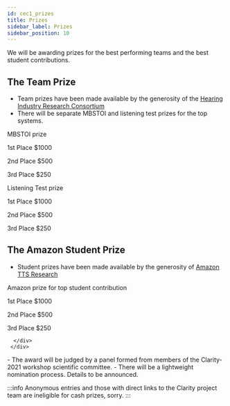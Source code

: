 ```yaml
---
id: cec1_prizes
title: Prizes
sidebar_label: Prizes
sidebar_position: 10
---
```



We will be awarding prizes for the best performing teams and the best student contributions.

## The Team Prize

- Team prizes have been made available by the generosity of the [Hearing Industry Research Consortium](http://www.hearingirc.com)
- There will be separate MBSTOI and listening test prizes for the top systems.

<div className="container">
        <div className="row">

<div className="text--center padding-horiz--md">
   <p/>  MBSTOI prize

  <p/> <EmojiEvents  style={{fontSize: 30, color: "gold"  }}/> 1st Place $1000

  <p/> <EmojiEvents  style={{ fontSize: 30, color: "silver"  }}/> 2nd Place $500

  <p/> <EmojiEvents  style={{ fontSize: 30, color: "#ff6347" }}/> 3rd Place $250

</div>

<div className="text--center padding-horiz--md">

<p/> Listening Test prize

  <p/> <EmojiEvents  style={{ fontSize: 30, color: "gold"  }}/> 1st Place $1000

  <p/> <EmojiEvents  style={{ fontSize: 30, color: "silver"  }}/> 2nd Place $500

  <p/> <EmojiEvents  style={{ fontSize: 30, color: "#ff6347" }}/> 3rd Place $250

</div>
</div>
</div>

## The Amazon Student Prize

- Student prizes have been made available by the generosity of [Amazon TTS Research](http://www.amazon.science)

<div className="container">
        <div className="row">
  <div className="text--center padding-horiz--md">
    <p/> Amazon prize for top student contribution

  <p/> <EmojiEvents  style={{ fontSize: 30, color: "gold"  }}/> 1st Place $1000

  <p/> <EmojiEvents  style={{ fontSize: 30, color: "silver"  }}/> 2nd Place $500

  <p/> <EmojiEvents  style={{ fontSize: 30, color: "#ff6347" }}/> 3rd Place $250

      </div>
     </div>
</div>
<p/>
- The award will be judged by a panel formed from members of the Clarity-2021 workshop scientific committee.
- There will be a lightweight nomination process. Details to be announced.

:::info
  Anonymous entries and those with direct links to the Clarity project team are ineligible for cash prizes, sorry.
:::
